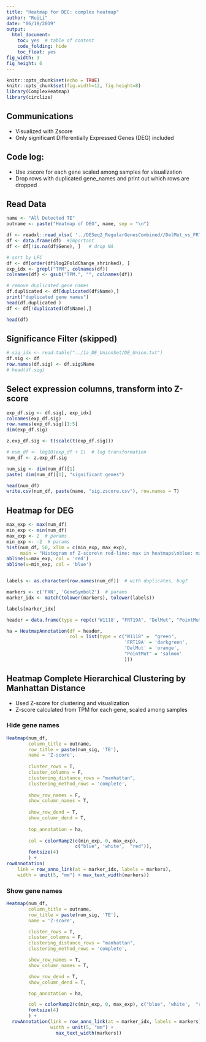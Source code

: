```yaml
---
title: "Heatmap for DEG: complex heatmap"
author: "RuiLi"
date: "06/18/2019"
output:
  html_document:
    toc: yes  # table of content
    code_folding: hide
    toc_float: yes
fig_width: 3
fig_height: 6
---
```


```r
knitr::opts_chunk$set(echo = TRUE)
knitr::opts_chunk$set(fig.width=12, fig.height=8) 
library(ComplexHeatmap)
library(circlize)
```

## Communications
- Visualized with Zscore
- Only significant Differentially Expressed Genes (DEG) included

## Code log:
- Use zscore for each gene scaled among samples for visualization
- Drop rows with duplicated gene_names and print out which rows are dropped 

## Read Data
```r
name <- "All Detected TE"
outname <- paste("Heatmap of DEG", name, sep = "\n")

df <- readxl::read_xlsx( '../DESeq2_RegularGenesCombined//DelMut_vs_FRT19A.deseq2.TE.xlsx', na='-')  # na term important
df <- data.frame(df)  #important
df <- df[!is.na(df$Gene), ]   # drop NA

# sort by LFC
df <- df[order(df$log2FoldChange_shrinked), ]
exp_idx <- grepl("TPM", colnames(df))
colnames(df) <- gsub("TPM.", "", colnames(df))

# remove duplicated gene names
df.duplicated <- df[duplicated(df$Name),]
print("duplicated gene names")
head(df.duplicated )
df <- df[!duplicated(df$Name),]

head(df)
```


## Significance Filter (skipped)
```r
# sig_idx <- read.table("../1a_DE_UnionSet/DE_Union.txt") 
df.sig <- df
row.names(df.sig) <- df.sig$Name
# head(df.sig)
```

## Select expression columns, transform into Z-score
```r
exp_df.sig <- df.sig[, exp_idx]
colnames(exp_df.sig)
row.names(exp_df.sig)[1:5]
dim(exp_df.sig)

z.exp_df.sig <- t(scale(t(exp_df.sig)))

# num_df <- log10(exp_df + 1)  # log transformation
num_df <- z.exp_df.sig

num_sig <- dim(num_df)[1]
paste( dim(num_df)[1], "significant genes")

head(num_df)
write.csv(num_df, paste(name, "sig.zscore.csv"), row.names = T)
```

## Heatmap for DEG 
```r
max_exp <- max(num_df)
min_exp <- min(num_df)
max_exp <- 2  # params
min_exp <- -2  # params
hist(num_df, 50, xlim = c(min_exp, max_exp),
     main = "Histogram of Z-score\n red-line: max in heatmaps\nblue: min")
abline(v=max_exp, col = 'red')
abline(v=min_exp, col = 'blue')


labels <- as.character(row.names(num_df))  # with duplicates, bug?

markers <- c('FXN', 'GeneSymbol2')  # params
marker_idx <- match(tolower(markers), tolower(labels))

labels[marker_idx]

header = data.frame(type = rep(c('W1118', "FRT19A", "DelMut", "PointMut" ), each=2))  # params

ha = HeatmapAnnotation(df = header,  
                       col = list(type = c("W1118" =  "green", 
                                           'FRT19A' = 'darkgreen', 
                                           'DelMut' = 'orange',
                                           "PointMut" = 'salmon'
                                           )))
```




## Heatmap Complete Hierarchical Clustering by Manhattan Distance
- Used Z-score for clustering and visualization
- Z-score calculated from TPM for each gene, scaled among samples

### Hide gene names
```r
Heatmap(num_df, 
        column_title = outname,
        row_title = paste(num_sig, 'TE'),
        name = 'Z-score',
        
        cluster_rows = T,
        cluster_columns = F, 
        clustering_distance_rows = "manhattan",
        clustering_method_rows = 'complete', 
        
        show_row_names = F,
        show_column_names = T,
        
        show_row_dend = T, 
        show_column_dend = T,
        
        top_annotation = ha, 
        
        col = colorRamp2(c(min_exp, 0, max_exp), 
                         c("blue", 'white',  "red")), 
        fontsize(4)
        ) + 
rowAnnotation(
    link = row_anno_link(at = marker_idx, labels = markers),
    width = unit(5, "mm") + max_text_width(markers))

```


### Show gene names
```r
Heatmap(num_df,
        column_title = outname,
        row_title = paste(num_sig, 'TE'),
        name = 'Z-score',

        cluster_rows = T,
        cluster_columns = F,
        clustering_distance_rows = "manhattan",
        clustering_method_rows = 'complete',

        show_row_names = T,
        show_column_names = T,

        show_row_dend = T,
        show_column_dend = T,

        top_annotation = ha,

        col = colorRamp2(c(min_exp, 0, max_exp), c("blue", 'white',  "red")),
        fontsize(4)
        ) +
  rowAnnotation(link = row_anno_link(at = marker_idx, labels = markers),
                width = unit(5, "mm") +
                  max_text_width(markers))

```

<!-- ## Heatmap Sort by LFC (Log2 Fold Change) -->
<!-- ```{r , fig.height = 6, fig.width = 5, fofig.align = "center", echo=FALSE, results="hide"} -->
<!-- Heatmap(mat,  -->
<!--         column_title = outname, -->
<!--         row_title = paste(num_sig, 'DEG'), -->
<!--         name = 'Exp', -->

<!--         cluster_rows = F, -->
<!--         cluster_columns = F,  -->
<!--         clustering_method_rows = 'centroid',  -->

<!--         show_row_names = F, -->
<!--         show_column_names = T, -->

<!--         show_row_dend = T,  -->
<!--         show_column_dend = T, -->

<!--         top_annotation = ha,  -->

<!--         col = colorRamp2(c(0, max_exp/2, max_exp), c("blue", 'white',  "red")),  -->
<!--         fontsize(4) -->
<!--         ) +  -->
<!--   rowAnnotation(link = row_anno_link(at = marker_idx, labels = markers), -->
<!--                 width = unit(5, "mm") +  -->
<!--                   max_text_width(markers)) -->

<!-- ``` -->
